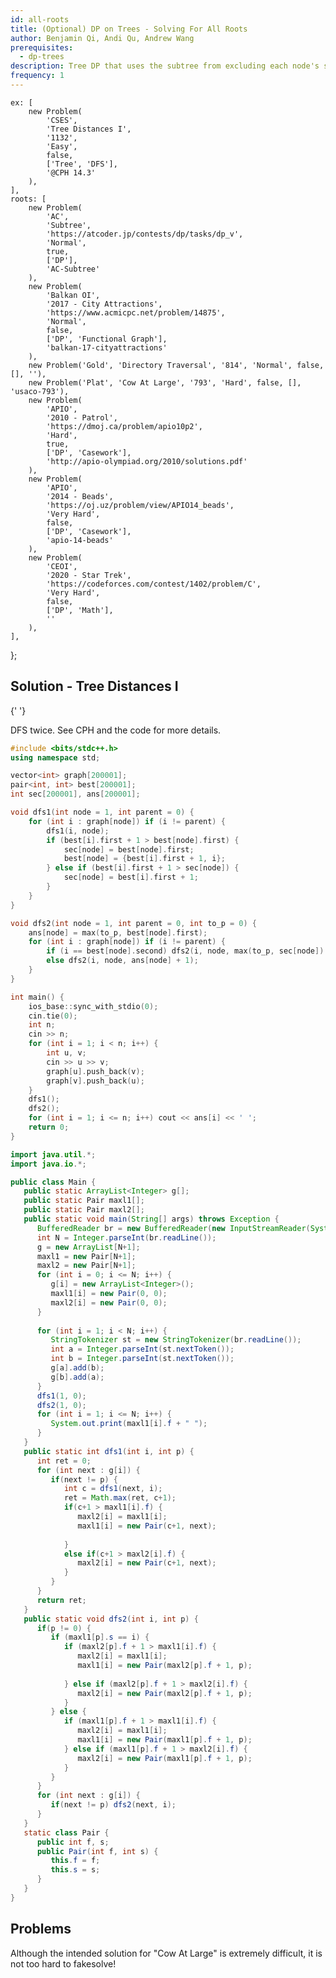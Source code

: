 ```yaml
---
id: all-roots
title: (Optional) DP on Trees - Solving For All Roots
author: Benjamin Qi, Andi Qu, Andrew Wang
prerequisites:
  - dp-trees
description: Tree DP that uses the subtree from excluding each node's subtree.
frequency: 1
---
```




	ex: [
		new Problem(
			'CSES',
			'Tree Distances I',
			'1132',
			'Easy',
			false,
			['Tree', 'DFS'],
			'@CPH 14.3'
		),
	],
	roots: [
		new Problem(
			'AC',
			'Subtree',
			'https://atcoder.jp/contests/dp/tasks/dp_v',
			'Normal',
			true,
			['DP'],
			'AC-Subtree'
		),
		new Problem(
			'Balkan OI',
			'2017 - City Attractions',
			'https://www.acmicpc.net/problem/14875',
			'Normal',
			false,
			['DP', 'Functional Graph'],
			'balkan-17-cityattractions'
		),
		new Problem('Gold', 'Directory Traversal', '814', 'Normal', false, [], ''),
		new Problem('Plat', 'Cow At Large', '793', 'Hard', false, [], 'usaco-793'),
		new Problem(
			'APIO',
			'2010 - Patrol',
			'https://dmoj.ca/problem/apio10p2',
			'Hard',
			true,
			['DP', 'Casework'],
			'http://apio-olympiad.org/2010/solutions.pdf'
		),
		new Problem(
			'APIO',
			'2014 - Beads',
			'https://oj.uz/problem/view/APIO14_beads',
			'Very Hard',
			false,
			['DP', 'Casework'],
			'apio-14-beads'
		),
		new Problem(
			'CEOI',
			'2020 - Star Trek',
			'https://codeforces.com/contest/1402/problem/C',
			'Very Hard',
			false,
			['DP', 'Math'],
			''
		),
	],
};

<FocusProblem problem={problems.ex[0]} />

## Solution - Tree Distances I

<Resources>
	<Resource source="CPH" title="14.3 - All Longest Paths">
		{' '}
	</Resource>
</Resources>

DFS twice. See CPH and the code for more details.

<LanguageSection>

<CPPSection>

```cpp
#include <bits/stdc++.h>
using namespace std;

vector<int> graph[200001];
pair<int, int> best[200001];
int sec[200001], ans[200001];

void dfs1(int node = 1, int parent = 0) {
    for (int i : graph[node]) if (i != parent) {
        dfs1(i, node);
        if (best[i].first + 1 > best[node].first) {
            sec[node] = best[node].first;
            best[node] = {best[i].first + 1, i};
        } else if (best[i].first + 1 > sec[node]) {
            sec[node] = best[i].first + 1;
        }
    }
}

void dfs2(int node = 1, int parent = 0, int to_p = 0) {
    ans[node] = max(to_p, best[node].first);
    for (int i : graph[node]) if (i != parent) {
        if (i == best[node].second) dfs2(i, node, max(to_p, sec[node]) + 1);
        else dfs2(i, node, ans[node] + 1);
    }
}

int main() {
    ios_base::sync_with_stdio(0);
    cin.tie(0);
    int n;
    cin >> n;
    for (int i = 1; i < n; i++) {
        int u, v;
        cin >> u >> v;
        graph[u].push_back(v);
        graph[v].push_back(u);
    }
    dfs1();
    dfs2();
    for (int i = 1; i <= n; i++) cout << ans[i] << ' ';
    return 0;
}
```

</CPPSection>

<JavaSection>

```java
import java.util.*;
import java.io.*;

public class Main {
   public static ArrayList<Integer> g[];
   public static Pair maxl1[];
   public static Pair maxl2[];
   public static void main(String[] args) throws Exception {
      BufferedReader br = new BufferedReader(new InputStreamReader(System.in));
      int N = Integer.parseInt(br.readLine());
      g = new ArrayList[N+1];
      maxl1 = new Pair[N+1];
      maxl2 = new Pair[N+1];
      for (int i = 0; i <= N; i++) {
         g[i] = new ArrayList<Integer>();
         maxl1[i] = new Pair(0, 0);
         maxl2[i] = new Pair(0, 0);
      }
      
      for (int i = 1; i < N; i++) {
         StringTokenizer st = new StringTokenizer(br.readLine());
         int a = Integer.parseInt(st.nextToken());
         int b = Integer.parseInt(st.nextToken());
         g[a].add(b);
         g[b].add(a);
      }
      dfs1(1, 0);
      dfs2(1, 0);
      for (int i = 1; i <= N; i++) {
         System.out.print(maxl1[i].f + " ");
      }
   }
   public static int dfs1(int i, int p) {
      int ret = 0;
      for (int next : g[i]) {
         if(next != p) {
            int c = dfs1(next, i);
            ret = Math.max(ret, c+1);
            if(c+1 > maxl1[i].f) {
               maxl2[i] = maxl1[i];
               maxl1[i] = new Pair(c+1, next);
            
            }
            else if(c+1 > maxl2[i].f) {
               maxl2[i] = new Pair(c+1, next);
            }
         }
      }
      return ret;
   }
   public static void dfs2(int i, int p) {
      if(p != 0) {
         if (maxl1[p].s == i) {
            if (maxl2[p].f + 1 > maxl1[i].f) {
               maxl2[i] = maxl1[i];
               maxl1[i] = new Pair(maxl2[p].f + 1, p);
            
            } else if (maxl2[p].f + 1 > maxl2[i].f) {
               maxl2[i] = new Pair(maxl2[p].f + 1, p);
            }
         } else {
            if (maxl1[p].f + 1 > maxl1[i].f) {
               maxl2[i] = maxl1[i];
               maxl1[i] = new Pair(maxl1[p].f + 1, p);
            } else if (maxl1[p].f + 1 > maxl2[i].f) {
               maxl2[i] = new Pair(maxl1[p].f + 1, p);
            }
         }
      }
      for (int next : g[i]) {
         if(next != p) dfs2(next, i);
      }
   }
   static class Pair {
      public int f, s;
      public Pair(int f, int s) {
         this.f = f;
         this.s = s;
      }
   }
}
```

</JavaSection>

</LanguageSection>

## Problems

<Warning>

Although the intended solution for "Cow At Large" is extremely difficult, it is not too hard to fakesolve!

</Warning>

<Problems problems={problems.roots} />

<IncompleteSection />
